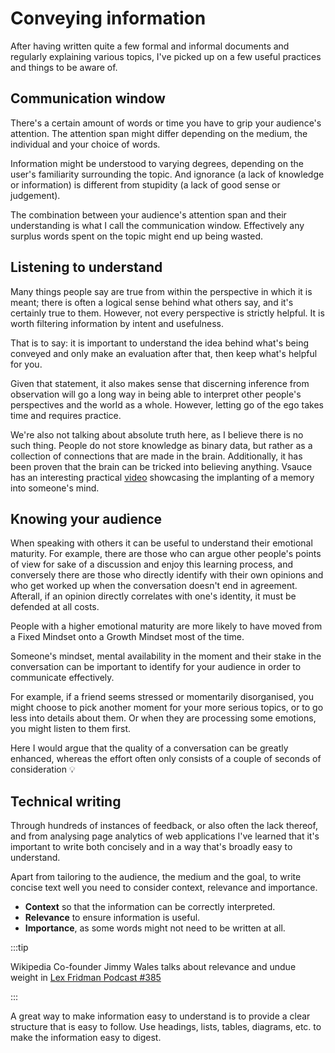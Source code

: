 # Conveying information

After having written quite a few formal and informal documents and regularly explaining various
topics, I've picked up on a few useful practices and things to be aware of.

## Communication window

There's a certain amount of words or time you have to grip your audience's attention. The attention
span might differ depending on the medium, the individual and your choice of words.

Information might be understood to varying degrees, depending on the user's familiarity surrounding
the topic. And ignorance (a lack of knowledge or information) is different from stupidity (a lack of
good sense or judgement).

The combination between your audience's attention span and their understanding is what I call the
communication window. Effectively any surplus words spent on the topic might end up being wasted.

## Listening to understand

Many things people say are true from within the perspective in which it is meant; there is often a
logical sense behind what others say, and it's certainly true to them. However, not every perspective
is strictly helpful. It is worth filtering information by intent and usefulness.

That is to say: it is important to understand the idea behind what's being conveyed and only make an
evaluation after that, then keep what's helpful for you.

Given that statement, it also makes sense that discerning inference from observation will go a long
way in being able to interpret other people's perspectives and the world as a whole. However, letting
go of the ego takes time and requires practice.

We're also not talking about absolute truth here, as I believe there is no such thing. People do not
store knowledge as binary data, but rather as a collection of connections that are made in the brain.
Additionally, it has been proven that the brain can be tricked into believing anything. Vsauce has an
interesting practical [video](https://youtu.be/b2ng8HuPLTk?si=-1zFOJBvHFlfoLmW) showcasing the
implanting of a memory into someone's mind.

## Knowing your audience

When speaking with others it can be useful to understand their emotional maturity. For example, there
are those who can argue other people's points of view for sake of a discussion and enjoy this learning
process, and conversely there are those who directly identify with their own opinions and who get worked
up when the conversation doesn't end in agreement. Afterall, if an opinion directly correlates with one's
identity, it must be defended at all costs.

People with a higher emotional maturity are more likely to have moved from a Fixed Mindset onto a Growth
Mindset most of the time.

Someone's mindset, mental availability in the moment and their stake in the conversation can be important
to identify for your audience in order to communicate effectively.

For example, if a friend seems stressed or momentarily disorganised, you might choose to pick another
moment for your more serious topics, or to go less into details about them. Or when they are processing
some emotions, you might listen to them first.

Here I would argue that the quality of a conversation can be greatly enhanced, whereas the effort often
only consists of a couple of seconds of consideration 💡

## Technical writing

Through hundreds of instances of feedback, or also often the lack thereof, and from analysing page
analytics of web applications I've learned that it's important to write both concisely and in a way
that's broadly easy to understand.

Apart from tailoring to the audience, the medium and the goal, to write concise text well you need
to consider context, relevance and importance.

- **Context** so that the information can be correctly interpreted.
- **Relevance** to ensure information is useful.
- **Importance**, as some words might not need to be written at all.

:::tip

Wikipedia Co-founder Jimmy Wales talks about relevance and undue weight in
[Lex Fridman Podcast #385](https://youtu.be/diJp4zoQPqo?t=1471)

:::

A great way to make information easy to understand is to provide a clear structure that is easy to
follow. Use headings, lists, tables, diagrams, etc. to make the information easy to digest.
